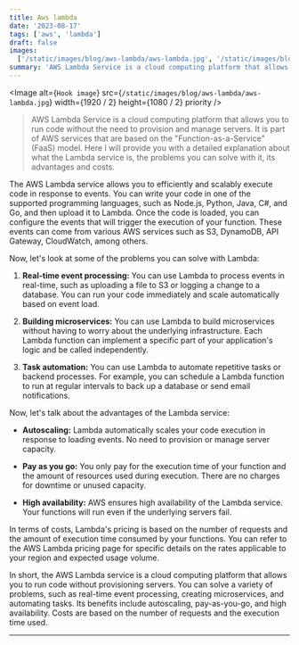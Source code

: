 ```yaml
---
title: Aws lambda
date: '2023-08-17'
tags: ['aws', 'lambda']
draft: false
images:
  ['/static/images/blog/aws-lambda/aws-lambda.jpg', '/static/images/blog/aws-lambda/aws-lambda.jpg']
summary: 'AWS Lambda Service is a cloud computing platform that allows you to run code without the need to provision and manage servers...'
---
```


<Image
  alt={`Hook image`}
  src={`/static/images/blog/aws-lambda/aws-lambda.jpg`}
  width={1920 / 2}
  height={1080 / 2}
  priority
/>

>AWS Lambda Service is a cloud computing platform that allows you to run code without the need to provision and manage servers. It is part of AWS services that are based on the "Function-as-a-Service" (FaaS) model. Here I will provide you with a detailed explanation about what the Lambda service is, the problems you can solve with it, its advantages and costs.

The AWS Lambda service allows you to efficiently and scalably execute code in response to events. You can write your code in one of the supported programming languages, such as Node.js, Python, Java, C#, and Go, and then upload it to Lambda. Once the code is loaded, you can configure the events that will trigger the execution of your function. These events can come from various AWS services such as S3, DynamoDB, API Gateway, CloudWatch, among others.

Now, let's look at some of the problems you can solve with Lambda:

1. **Real-time event processing:** You can use Lambda to process events in real-time, such as uploading a file to S3 or logging a change to a database. You can run your code immediately and scale automatically based on event load.

2. **Building microservices:** You can use Lambda to build microservices without having to worry about the underlying infrastructure. Each Lambda function can implement a specific part of your application's logic and be called independently.

3. **Task automation:** You can use Lambda to automate repetitive tasks or backend processes. For example, you can schedule a Lambda function to run at regular intervals to back up a database or send email notifications.

Now, let's talk about the advantages of the Lambda service:

- **Autoscaling:** Lambda automatically scales your code execution in response to loading events. No need to provision or manage server capacity.

- **Pay as you go:** You only pay for the execution time of your function and the amount of resources used during execution. There are no charges for downtime or unused capacity.

- **High availability:** AWS ensures high availability of the Lambda service. Your functions will run even if the underlying servers fail.

In terms of costs, Lambda's pricing is based on the number of requests and the amount of execution time consumed by your functions. You can refer to the AWS Lambda pricing page for specific details on the rates applicable to your region and expected usage volume.

In short, the AWS Lambda service is a cloud computing platform that allows you to run code without provisioning servers. You can solve a variety of problems, such as real-time event processing, creating microservices, and automating tasks. Its benefits include autoscaling, pay-as-you-go, and high availability. Costs are based on the number of requests and the execution time used.

---
